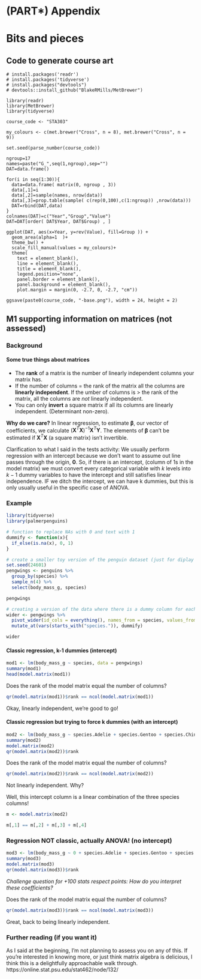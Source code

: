 # (PART\*) Appendix {-}

# Bits and pieces

## Code to generate course art

```
# install.packages('readr')
# install.packages('tidyverse')
# install.packages("devtools")
# devtools::install_github("BlakeRMills/MetBrewer")

library(readr)
library(MetBrewer)
library(tidyverse)

course_code <- "STA303"

my_colours <- c(met.brewer("Cross", n = 8), met.brewer("Cross", n = 9))

set.seed(parse_number(course_code))

ngroup=17
names=paste("G_",seq(1,ngroup),sep="")
DAT=data.frame()

for(i in seq(1:30)){
  data=data.frame( matrix(0, ngroup , 3))
  data[,1]=i
  data[,2]=sample(names, nrow(data))
  data[,3]=prop.table(sample( c(rep(0,100),c(1:ngroup)) ,nrow(data)))
  DAT=rbind(DAT,data)
}
colnames(DAT)=c("Year","Group","Value")
DAT=DAT[order( DAT$Year, DAT$Group) , ]

ggplot(DAT, aes(x=Year, y=rev(Value), fill=Group )) +
  geom_area(alpha=1  )+
  theme_bw() +
  scale_fill_manual(values = my_colours)+
  theme(
    text = element_blank(),
    line = element_blank(),
    title = element_blank(),
    legend.position="none",
    panel.border = element_blank(),
    panel.background = element_blank(),
    plot.margin = margin(0, -2.7, 0, -2.7, "cm"))

ggsave(paste0(course_code, "-base.png"), width = 24, height = 2)

```

## M1 supporting information on matrices (not assessed) {#matrices}

### Background

#### Some true things about matrices
- The **rank** of a matrix is the number of linearly independent columns your matrix has.  
- If the number of columns = the rank of the matrix all the columns are **linearly independent**. If the umber of columns is > the rank of the matrix, all the columns are _not_ linearly independent.  
- You can only **invert** a square matrix if all its columns are linearly independent. (Determinant non-zero).


**Why do we care?**  In linear regression, to estimate $\boldsymbol\beta$, our vector of coefficients, we calculate $(\boldsymbol X^T\boldsymbol X)^{-1}\boldsymbol X^T\boldsymbol Y$. The elements of $\boldsymbol\beta$ can't be estimated if $\boldsymbol X^T\boldsymbol X$ (a square matrix) isn't invertible.

Clarification to what I said in the tests activity: We usually perform regression with an intercept because we don't want to assume out line passes through the origin, **0**. So, if there is an intercept, (column of 1s in the model matrix) we must convert every categorical variable with $k$ levels into $k-1$ dummy variables to have the intercept and still satisfies linear independence. IF we ditch the intercept, we can have k dummies, but this is only usually useful in the specific case of ANOVA. 


### Example 

```r
library(tidyverse)
library(palmerpenguins)
```

```r
# function to replace NAs with 0 and text with 1
dummify <- function(x){
  if_else(is.na(x), 0, 1)
}

# create a smaller toy version of the penguin dataset (just for diplay purposes)
set.seed(24601)
pengwings <- penguins %>% 
  group_by(species) %>% 
  sample_n(4) %>% 
  select(body_mass_g, species)

pengwings

# creating a version of the data where there is a dummy column for each level of species instead of one species column
wider <- pengwings %>% 
  pivot_wider(id_cols = everything(), names_from = species, values_from = species, names_prefix = "species.") %>% 
  mutate_at(vars(starts_with("species.")), dummify)

wider
```

#### Classic regression, k-1 dummies (intercept)

```r
mod1 <- lm(body_mass_g ~ species, data = pengwings)
summary(mod1)
head(model.matrix(mod1))
```

Does the rank of the model matrix equal the number of columns?
```r
qr(model.matrix(mod1))$rank == ncol(model.matrix(mod1))
```

Okay, linearly independent, we're good to go!

#### Classic regression but trying to force k dummies (with an intercept)
```r
mod2 <- lm(body_mass_g ~ species.Adelie + species.Gentoo + species.Chinstrap, data=wider)
summary(mod2)
model.matrix(mod2)
qr(model.matrix(mod2))$rank
```

Does the rank of the model matrix equal the number of columns?
```r
qr(model.matrix(mod2))$rank == ncol(model.matrix(mod2))
```

Not linearly independent. Why?

Well, this intercept column is a linear combination of the three species columns!


```r
m <- model.matrix(mod2)

m[,1] == m[,2] + m[,3] + m[,4]
```
### Regression NOT classic, actually ANOVA! (no intercept)
```r
mod3 <- lm(body_mass_g ~ 0 + species.Adelie + species.Gentoo + species.Chinstrap, data=wider)
summary(mod3)
model.matrix(mod3)
qr(model.matrix(mod3))$rank
```

_Challenge question for +100 stats respect points: How do you interpret these coefficients?_

Does the rank of the model matrix equal the number of columns?
```r
qr(model.matrix(mod3))$rank == ncol(model.matrix(mod3))
```

Great, back to being linearly independent.

### Further reading (if you want it)

As I said at the beginning, I'm not planning to assess you on any of this. If you're interested in knowing more, or just think matrix algebra is delicious, I think this is a delightfully approachable walk through. https://online.stat.psu.edu/stat462/node/132/ 
